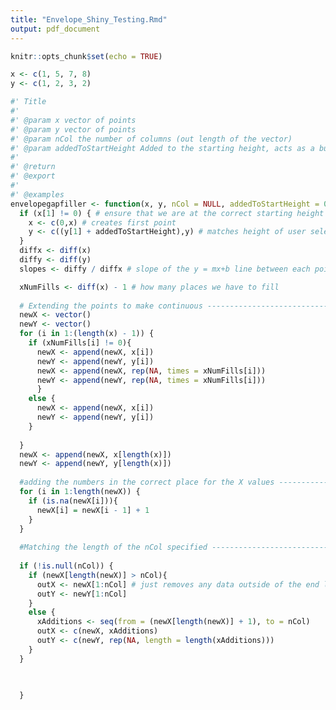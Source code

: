 ```yaml
---
title: "Envelope_Shiny_Testing.Rmd"
output: pdf_document
---
```




```r
knitr::opts_chunk$set(echo = TRUE)
```

```r
x <- c(1, 5, 7, 8)
y <- c(1, 2, 3, 2)
```

```r
#' Title
#'
#' @param x vector of points
#' @param y vector of points
#' @param nCol the number of columns (out length of the vector)
#' @param addedToStartHeight Added to the starting height, acts as a buffer if needed for first point, defaults to the height of the first point + 0 if not specified
#'
#' @return
#' @export
#'
#' @examples
envelopegapfiller <- function(x, y, nCol = NULL, addedToStartHeight = 0) {
  if (x[1] != 0) { # ensure that we are at the correct starting height
    x <- c(0,x) # creates first point 
    y <- c((y[1] + addedToStartHeight),y) # matches height of user selected first point
  }
  diffx <- diff(x)
  diffy <- diff(y)
  slopes <- diffy / diffx # slope of the y = mx+b line between each points

  xNumFills <- diff(x) - 1 # how many places we have to fill
  
  # Extending the points to make continuous ------------------------------------
  newX <- vector()
  newY <- vector()
  for (i in 1:(length(x) - 1)) {
    if (xNumFills[i] != 0){
      newX <- append(newX, x[i])
      newY <- append(newY, y[i])
      newX <- append(newX, rep(NA, times = xNumFills[i]))
      newY <- append(newY, rep(NA, times = xNumFills[i]))
      }
    else {
      newX <- append(newX, x[i])
      newY <- append(newY, y[i])
    }
    
  }
  newX <- append(newX, x[length(x)])
  newY <- append(newY, y[length(x)])
  
  #adding the numbers in the correct place for the X values --------------------
  for (i in 1:length(newX)) {
    if (is.na(newX[i])){
      newX[i] = newX[i - 1] + 1
    }
  }
  
  #Matching the length of the nCol specified -----------------------------------
  
  if (!is.null(nCol)) {
    if (newX[length(newX)] > nCol){
      outX <- newX[1:nCol] # just removes any data outside of the end length
      outY <- newY[1:nCol]
    }
    else {
      xAdditions <- seq(from = (newX[length(newX)] + 1), to = nCol)
      outX <- c(newX, xAdditions)
      outY <- c(newY, rep(NA, length = length(xAdditions)))
    }
  }
  
  

  }
```
